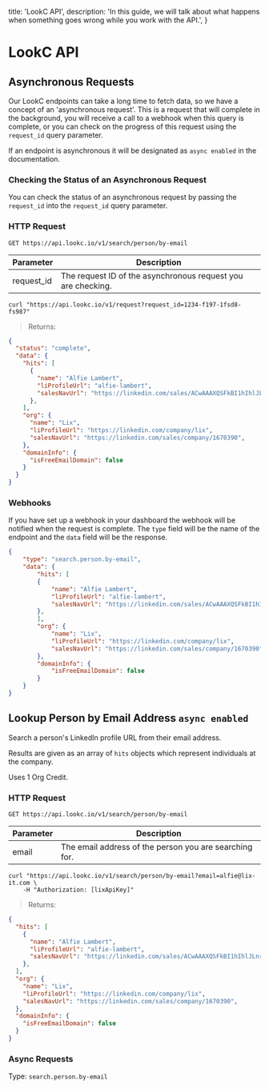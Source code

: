   title: 'LookC API',
  description:
    'In this guide, we will talk about what happens when something goes wrong while you work with the API.',
}

# LookC API

## Asynchronous Requests

Our LookC endpoints can take a long time to fetch data, so we have a concept of an 'asynchronous request'. This is a request that will complete in the background, you will receive a call to a webhook when this query is complete, or you can check on the progress of this request using the `request_id` query parameter.

If an endpoint is asynchronous it will be designated as `async enabled` in the documentation.

### Checking the Status of an Asynchronous Request

You can check the status of an asynchronous request by passing the `request_id` into the `request_id` query parameter.

### HTTP Request

`GET https://api.lookc.io/v1/search/person/by-email`

Parameter | Description
--------- | -----------
request_id     | The request ID of the asynchronous request you are checking.


```shell
curl "https://api.lookc.io/v1/request?request_id=1234-f197-1fsd8-fs987"
```

> Returns: 

```json
{
  "status": "complete",
  "data": {
    "hits": [
      {
        "name": "Alfie Lambert",
        "liProfileUrl": "alfie-lambert",
        "salesNavUrl": "https://linkedin.com/sales/ACwAAAXQSFkBI1hIhlJLnr04EL-0FSqe1SIXTEM,NAME,undefined",
      },
    ],
    "org": {
      "name": "Lix",
      "liProfileUrl": "https://linkedin.com/company/lix",
      "salesNavUrl": "https://linkedin.com/sales/company/1670390",
    },
    "domainInfo": {
      "isFreeEmailDomain": false
    }
  }
}
```

### Webhooks

If you have set up a webhook in your dashboard the webhook will be notified when the request is complete. The `type` field will be the name of the endpoint and the `data` field will be the response.

```json
{
    "type": "search.person.by-email",
    "data": {
        "hits": [
        {
            "name": "Alfie Lambert",
            "liProfileUrl": "alfie-lambert",
            "salesNavUrl": "https://linkedin.com/sales/ACwAAAXQSFkBI1hIhlJLnr04EL-0FSqe1SIXTEM,NAME,undefined",
        },
        ],
        "org": {
            "name": "Lix",
            "liProfileUrl": "https://linkedin.com/company/lix",
            "salesNavUrl": "https://linkedin.com/sales/company/1670390",
        },
        "domainInfo": {
            "isFreeEmailDomain": false
        }
    }
}
```

## Lookup Person by Email Address `async enabled`

Search a person's LinkedIn profile URL from their email address.

Results are given as an array of `hits` objects which represent individuals at the company.

<aside class="notice"> Uses 1 Org Credit.</aside>

### HTTP Request

`GET https://api.lookc.io/v1/search/person/by-email`

Parameter | Description
--------- | -----------
email     | The email address of the person you are searching for.

```shell
curl "https://api.lookc.io/v1/search/person/by-email?email=alfie@lix-it.com \
    -H "Authorization: [lixApiKey]"
```

> Returns:

```json
{
  "hits": [
    {
      "name": "Alfie Lambert",
      "liProfileUrl": "alfie-lambert",
      "salesNavUrl": "https://linkedin.com/sales/ACwAAAXQSFkBI1hIhlJLnr04EL-0FSqe1SIXTEM,NAME,undefined",
    },
  ],
  "org": {
    "name": "Lix",
    "liProfileUrl": "https://linkedin.com/company/lix",
    "salesNavUrl": "https://linkedin.com/sales/company/1670390",
  },
  "domainInfo": {
    "isFreeEmailDomain": false
  }
}
```

### Async Requests
Type: `search.person.by-email`
